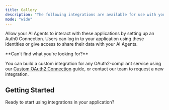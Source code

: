 ```yaml
---
title: Gallery
description: "The following integrations are available for use with your AI Agents through Auth0."
mode: "wide"
---
```



Allow your AI Agents to interact with these applications by setting up an Auth0 Connection. Users can log in to your application using these identities or give access to share their data with your AI Agents.

<SearchAndFilterGrid items={integrations} filters={integrationTypes} />

<Info>
**Can't find what you're looking for?**

You can build a custom integration for any OAuth2-compliant service using our [Custom OAuth2 Connection](/integrations/oauth2) guide, or contact our team to request a new integration.
</Info>

## Getting Started

Ready to start using integrations in your application?

<Columns cols={2}>
  <Card
    title="Call an API Using Your Integration"
    href="/get-started/call-others-apis-on-users-behalf"
    icon="key"
    horizontal
  />
</Columns>
